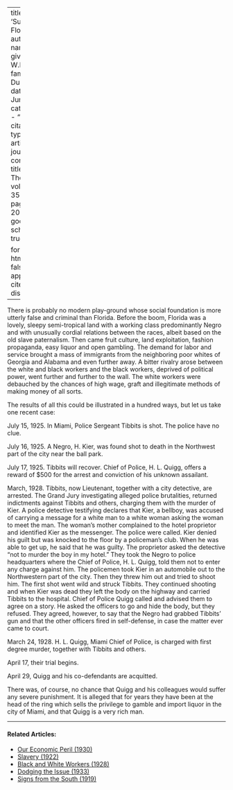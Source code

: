 
---
title: 'Sunny Florida'
author:
  - name:
      given: W.E.B.
      family: Du Bois
date: Jun. 1928
categories: 
  - ""
citation: 
  type: article-journal
  container-title: The Crisis
  volume: 35
  issue: 6
  page: 203-204
google-scholar: true

format:
  html:
    toc: false
    appendix-cite-as: display
---



There is probably no modern play-ground whose social foundation is more
utterly false and criminal than Florida. Before the boom, Florida was a
lovely, sleepy semi-tropical land with a working class predominantly Negro and with unusually cordial
relations between the races, albeit based on the old slave paternalism.
Then came fruit culture, land exploitation, fashion propaganda, easy
liquor and open gambling. The demand for labor and service brought a
mass of immigrants from the neighboring poor whites of Georgia and
Alabama and even further away. A bitter rivalry arose between the white
and black workers and the black workers, deprived of political power,
went further and further to the wall. The white workers were debauched
by the chances of high wage, graft and illegitimate methods of making
money of all sorts.

The results of all this could be illustrated in a hundred ways, but let
us take one recent case:

July 15, 1925. In Miami, Police Sergeant Tibbits is shot. The police
have no clue.

July 16, 1925. A Negro, H. Kier, was found shot to death in the
Northwest part of the city near the ball park.

July 17, 1925. Tibbits will recover. Chief of Police, H. L. Quigg,
offers a reward of $500 for the arrest and conviction of his unknown
assailant.

March, 1928. Tibbits, now Lieutenant, together with a city detective,
are arrested. The Grand Jury investigating alleged police brutalities,
returned indictments against Tibbits and others, charging them with the
murder of Kier. A police detective testifying declares that Kier, a
bellboy, was accused of carrying a message for a white man to a white
woman asking the woman to meet the man. The woman's mother complained to
the hotel proprietor and identified Kier as the messenger. The police
were called. Kier denied his guilt but was knocked to the floor by a
policeman's club. When he was able to get up, he said that he was
guilty. The proprietor asked the detective "not to murder the boy in my
hotel." They took the Negro to police headquarters where the Chief of
Police, H. L. Quigg, told them not to enter any charge against him. The
policemen took Kier in an automobile out to the Northwestern part of the
city. Then they threw him out and tried to shoot him. The first shot
went wild and struck Tibbits. They continued shooting and when Kier was
dead they left the body on the highway and carried Tibbits to the
hospital. Chief of Police Quigg called and advised them to agree on a
story. He asked the officers to go and hide the body, but they refused.
They agreed, however, to say that the Negro had grabbed Tibbits' gun and
that the other officers fired in self-defense, in case the matter ever
came to court.

March 24, 1928. H. L. Quigg, Miami Chief of Police, is charged with
first degree murder, together with Tibbits and others.

April 17, their trial begins.

April 29, Quigg and his co-defendants are acquitted.

There was, of course, no chance that Quigg and his colleagues would
suffer any severe punishment. It is alleged that for years they have
been at the head of the ring which sells the privilege to gamble and
import liquor in the city of Miami, and that Quigg is a very rich man.

<!-- Similar articles start here -->
<div  class="clear-wrap"></div>
<hr>
#### Related Articles:

* [Our Economic Peril (1930)](/Volumes/37/03/our_economic_peril.html)
* [Slavery (1922)](/Volumes/24/01/slavery.html)
* [Black and White Workers (1928)](/Volumes/35/03/black_and_white_workers.html)
* [Dodging the Issue (1933)](/Volumes/40/02/dodging_the_issue.html)
* [Signs from the South (1919)](/Volumes/18/05/signs_from_south.html)

<!-- Similar articles end here -->